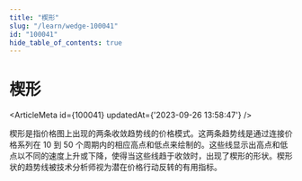 ```yaml
---
title: "楔形"
slug: "/learn/wedge-100041"
id: "100041"
hide_table_of_contents: true
---
```



# 楔形

<ArticleMeta id={100041} updatedAt={'2023-09-26 13:58:47'} />
<div className='border-solid border-b border-t-0 my-4 border-[var(--ifm-color-gray-300)]' />

楔形是指价格图上出现的两条收敛趋势线的价格模式。这两条趋势线是通过连接价格系列在 10 到 50 个周期内的相应高点和低点来绘制的。这些线显示出高点和低点以不同的速度上升或下降，使得当这些线趋于收敛时，出现了楔形的形状。楔形状的趋势线被技术分析师视为潜在价格行动反转的有用指标。
